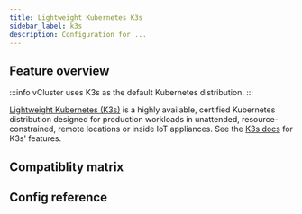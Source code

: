 ```yaml
---
title: Lightweight Kubernetes K3s
sidebar_label: k3s
description: Configuration for ...
---
```




## Feature overview

:::info
vCluster uses K3s as the default Kubernetes distribution.
:::

[Lightweight Kubernetes (K3s)](https://k3s.io) is a highly available, certified Kubernetes distribution designed for production workloads in unattended, resource-constrained, remote locations or inside IoT appliances. See the [K3s docs](https://docs.k3s.io/) for K3s' features.

## Compatiblity matrix

<K3sCompat/>

## Config reference

<DistroK3s/>